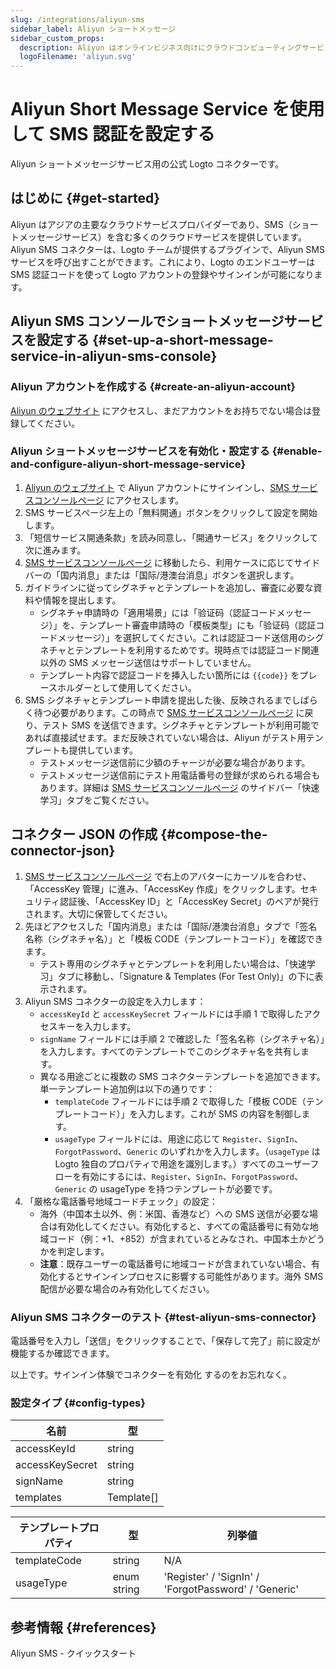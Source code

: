 ```yaml
---
slug: /integrations/aliyun-sms
sidebar_label: Aliyun ショートメッセージ
sidebar_custom_props:
  description: Aliyun はオンラインビジネス向けにクラウドコンピューティングサービスを提供しています。
  logoFilename: 'aliyun.svg'
---
```



# Aliyun Short Message Service を使用して SMS 認証を設定する

Aliyun ショートメッセージサービス用の公式 Logto コネクターです。

<GuideTip />

## はじめに \{#get-started}

Aliyun はアジアの主要なクラウドサービスプロバイダーであり、SMS（ショートメッセージサービス）を含む多くのクラウドサービスを提供しています。Aliyun SMS コネクターは、Logto チームが提供するプラグインで、Aliyun SMS サービスを呼び出すことができます。これにより、Logto のエンドユーザーは SMS 認証コードを使って Logto アカウントの登録やサインインが可能になります。

## Aliyun SMS コンソールでショートメッセージサービスを設定する \{#set-up-a-short-message-service-in-aliyun-sms-console}

### Aliyun アカウントを作成する \{#create-an-aliyun-account}

[Aliyun のウェブサイト](https://cn.aliyun.com/) にアクセスし、まだアカウントをお持ちでない場合は登録してください。

### Aliyun ショートメッセージサービスを有効化・設定する \{#enable-and-configure-aliyun-short-message-service}

1. [Aliyun のウェブサイト](https://cn.aliyun.com/) で Aliyun アカウントにサインインし、[SMS サービスコンソールページ](https://www.aliyun.com/product/sms) にアクセスします。
2. SMS サービスページ左上の「無料開通」ボタンをクリックして設定を開始します。
3. 「短信サービス開通条款」を読み同意し、「開通サービス」をクリックして次に進みます。
4. [SMS サービスコンソールページ](https://dysms.console.aliyun.com/overview) に移動したら、利用ケースに応じてサイドバーの「国内消息」または「国际/港澳台消息」ボタンを選択します。
5. ガイドラインに従ってシグネチャとテンプレートを追加し、審査に必要な資料や情報を提出します。
   - シグネチャ申請時の「適用場景」には「验证码（認証コードメッセージ）」を、テンプレート審査申請時の「模板类型」にも「验证码（認証コードメッセージ）」を選択してください。これは認証コード送信用のシグネチャとテンプレートを利用するためです。現時点では認証コード関連以外の SMS メッセージ送信はサポートしていません。
   - テンプレート内容で認証コードを挿入したい箇所には `{{code}}` をプレースホルダーとして使用してください。
6. SMS シグネチャとテンプレート申請を提出した後、反映されるまでしばらく待つ必要があります。この時点で [SMS サービスコンソールページ](https://dysms.console.aliyun.com/overview) に戻り、テスト SMS を送信できます。シグネチャとテンプレートが利用可能であれば直接試せます。まだ反映されていない場合は、Aliyun がテスト用テンプレートも提供しています。
   - テストメッセージ送信前に少額のチャージが必要な場合があります。
   - テストメッセージ送信前にテスト用電話番号の登録が求められる場合もあります。詳細は [SMS サービスコンソールページ](https://dysms.console.aliyun.com/overview) のサイドバー「快速学习」タブをご覧ください。

## コネクター JSON の作成 \{#compose-the-connector-json}

1. [SMS サービスコンソールページ](https://dysms.console.aliyun.com/overview) で右上のアバターにカーソルを合わせ、「AccessKey 管理」に進み、「AccessKey 作成」をクリックします。セキュリティ認証後、「AccessKey ID」と「AccessKey Secret」のペアが発行されます。大切に保管してください。
2. 先ほどアクセスした「国内消息」または「国际/港澳台消息」タブで「签名名称（シグネチャ名）」と「模板 CODE（テンプレートコード）」を確認できます。
   - テスト専用のシグネチャとテンプレートを利用したい場合は、「快速学习」タブに移動し、「Signature & Templates (For Test Only)」の下に表示されます。
3. Aliyun SMS コネクターの設定を入力します：
   - `accessKeyId` と `accessKeySecret` フィールドには手順 1 で取得したアクセスキーを入力します。
   - `signName` フィールドには手順 2 で確認した「签名名称（シグネチャ名）」を入力します。すべてのテンプレートでこのシグネチャ名を共有します。
   - 異なる用途ごとに複数の SMS コネクターテンプレートを追加できます。単一テンプレート追加例は以下の通りです：
     - `templateCode` フィールドには手順 2 で取得した「模板 CODE（テンプレートコード）」を入力します。これが SMS の内容を制御します。
     - `usageType` フィールドには、用途に応じて `Register`、`SignIn`、`ForgotPassword`、`Generic` のいずれかを入力します。（`usageType` は Logto 独自のプロパティで用途を識別します。）すべてのユーザーフローを有効にするには、`Register`、`SignIn`、`ForgotPassword`、`Generic` の usageType を持つテンプレートが必要です。
4. 「厳格な電話番号地域コードチェック」の設定：
   - 海外（中国本土以外、例：米国、香港など）への SMS 送信が必要な場合は有効化してください。有効化すると、すべての電話番号に有効な地域コード（例：+1、+852）が含まれているとみなされ、中国本土かどうかを判定します。
   - **注意**：既存ユーザーの電話番号に地域コードが含まれていない場合、有効化するとサインインプロセスに影響する可能性があります。海外 SMS 配信が必要な場合のみ有効化してください。

### Aliyun SMS コネクターのテスト \{#test-aliyun-sms-connector}

電話番号を入力し「送信」をクリックすることで、「保存して完了」前に設定が機能するか確認できます。

以上です。<MainSiteUrl href="/connectors/sms-connectors/#enable-phone-number-for-end-user-flows">サインイン体験でコネクターを有効化</MainSiteUrl> するのをお忘れなく。

### 設定タイプ \{#config-types}

| 名前            | 型         |
| --------------- | ---------- |
| accessKeyId     | string     |
| accessKeySecret | string     |
| signName        | string     |
| templates       | Template[] |

| テンプレートプロパティ | 型          | 列挙値                                               |
| ---------------------- | ----------- | ---------------------------------------------------- |
| templateCode           | string      | N/A                                                  |
| usageType              | enum string | 'Register' / 'SignIn' / 'ForgotPassword' / 'Generic' |

## 参考情報 \{#references}

<Url href="https://dysms.console.aliyun.com/quickstart">Aliyun SMS - クイックスタート</Url>
